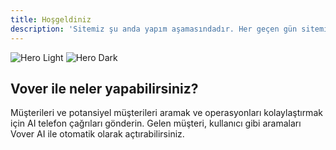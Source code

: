```yaml
---
title: Hoşgeldiniz
description: 'Sitemiz şu anda yapım aşamasındadır. Her geçen gün sitemizi güncelliyoruz...'
---
```


<img
  className="block dark:hidden"
  src="/images/logo.svg"
  alt="Hero Light"
/>
<img
  className="hidden dark:block"
  src="/images/logo.svg"
  alt="Hero Dark"
/>

## Vover ile neler yapabilirsiniz?

<CardGroup cols={2}>
  <Card
    title="Telefon çağrıları gönder"
    icon="phone"
    href="../site/index.html"
  >
   Müşterileri ve potansiyel müşterileri aramak ve operasyonları kolaylaştırmak için AI telefon çağrıları gönderin.
  </Card>
  <Card
    title="Gelen aramaları ayarlama"
    icon="phone"
    href="https://mintlify.com/docs/development"
  >
  Gelen müşteri, kullanıcı gibi aramaları Vover AI ile otomatik olarak açtırabilirsiniz.
  </Card>
</CardGroup>

